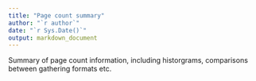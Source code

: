 ```yaml
---
title: "Page count summary"
author: "`r author`"
date: "`r Sys.Date()`"
output: markdown_document
---
```



Summary of page count information, including historgrams, comparisons between gathering formats etc.